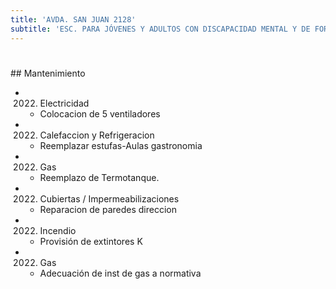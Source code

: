 ```yaml
---
title: 'AVDA. SAN JUAN 2128'
subtitle: 'ESC. PARA JÓVENES Y ADULTOS CON DISCAPACIDAD MENTAL Y DE FORMACIÓN INTEGRAL N° 22 P B PALACIOS ALMAFUERTE - CENOF CENTRO INTEGRADOR ALMAFUERTE'
---
```


#


 ## Mantenimiento

*  (2022) Electricidad 
    + Colocacion de 5 ventiladores

*  (2022) Calefaccion y Refrigeracion 
    + Reemplazar estufas-Aulas gastronomia

*  (2022) Gas 
    + Reemplazo de Termotanque.

*  (2022) Cubiertas / Impermeabilizaciones 
    + Reparacion de paredes direccion

*  (2022) Incendio 
    + Provisión de extintores K

*  (2022) Gas 
    + Adecuación de inst de gas a normativa



